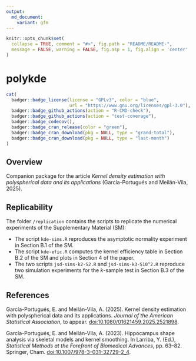 ```yaml
---
output:
  md_document:
    variant: gfm
---
```


```r
knitr::opts_chunk$set(
  collapse = TRUE, comment = "#>", fig.path = "README/README-",
  message = FALSE, warning = FALSE, fig.asp = 1, fig.align = 'center'
)
```

polykde
=======

```r
cat(
  badger::badge_license(license = "GPLv3", color = "blue",
                        url = "https://www.gnu.org/licenses/gpl-3.0"),
  badger::badge_github_actions(action = "R-CMD-check"),
  badger::badge_github_actions(action = "test-coverage"),
  badger::badge_codecov(),
  badger::badge_cran_release(color = "green"),
  badger::badge_cran_download(pkg = NULL, type = "grand-total"),
  badger::badge_cran_download(pkg = NULL, type = "last-month")
)
```

## Overview

Companion package for the article *Kernel density estimation with polyspherical data and its applications* (García-Portugués and Meilán-Vila, 2025).

## Replicability

The folder `/replication` contains the scripts to replicate the numerical experiments of the Supplementary Material (SM):

* The script `kde-sims.R` reproduces the asymptotic normality experiment in Section B.1 of the SM.
* The script `kde-efic.R` computes the kernel efficiency table in Section B.2 of the SM and plots in Section 4 of the paper.
* The two scripts `jsd-sims-k2-S2.R` and `jsd-sims-k3-S10^2.R` reproduce two simulation experiments for the $k$-sample test in Section B.3 of the SM.

## References

García-Portugués, E. and Meilán-Vila, A. (2025). Kernel density estimation with polyspherical data and its applications. *Journal of the American Statistical Association*, to appear. [doi:10.1080/01621459.2025.2521898](https://doi.org/10.1080/01621459.2025.2521898).

García-Portugués, E. and Meilán-Vila, A. (2023). Hippocampus shape analysis via skeletal models and kernel smoothing. In Larriba, Y. (Ed.), *Statistical Methods at the Forefront of Biomedical Advances*, pp. 63--82. Springer, Cham. [doi:10.1007/978-3-031-32729-2_4](https://doi.org/10.1007/978-3-031-32729-2_4).
